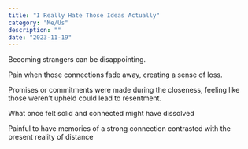 ```yaml
---
title: "I Really Hate Those Ideas Actually"
category: "Me/Us"
description: ""
date: "2023-11-19"
---
```


Becoming strangers can be disappointing.

Pain when those connections fade away, creating a sense of loss.

Promises or commitments were made during the closeness, feeling like those weren’t upheld could lead to resentment.

What once felt solid and connected might have dissolved

Painful to have memories of a strong connection contrasted with the present reality of distance
